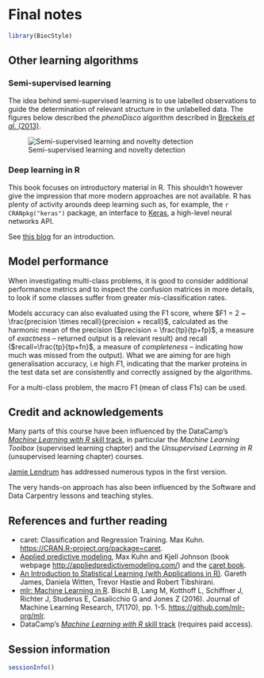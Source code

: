 # Final notes 

```r
library(BiocStyle)
```

## Other learning algorithms

### Semi-supervised learning {-}

The idea behind semi-supervised learning is to use labelled
observations to guide the determination of relevant structure in the
unlabelled data. The figures below described the *phenoDisco*
algorithm described
in
[Breckels *et al.* (2013)](https://www.ncbi.nlm.nih.gov/pubmed/23523639).

![Semi-supervised learning and novelty detection](./figure/phenodisco.png)

### Deep learning in R {-}

This book focuses on introductory material in R. This shouldn't
however give the impression that more modern approaches are not
available. R has plenty of activity arounds deep learning such as, for
example, the `r CRANpkg("keras")` package, an interface
to [Keras](https://keras.io), a high-level neural networks API.

See [this blog](https://blog.rstudio.com/2017/09/05/keras-for-r/) for
an introduction.

## Model performance

When investigating multi-class problems, it is good to consider
additional performance metrics and to inspect the confusion matrices
in more details, to look if some classes suffer from greater
mis-classification rates.

Models accuracy can also evaluated using the F1 score, where $F1 = 2 ~
\frac{precision \times recall}{precision + recall}$, calculated as the
harmonic mean of the precision ($precision = \frac{tp}{tp+fp}$, a
measure of *exactness* -- returned output is a relevant result) and
recall ($recall=\frac{tp}{tp+fn}$, a measure of *completeness* --
indicating how much was missed from the output). What we are aiming
for are high generalisation accuracy, i.e high $F1$, indicating that
the marker proteins in the test data set are consistently and
correctly assigned by the algorithms.

For a multi-class problem, the macro F1 (mean of class F1s) can be
used.

## Credit and acknowledgements

Many parts of this course have been influenced by the
DataCamp's
[*Machine Learning with R* skill track](https://www.datacamp.com/tracks/machine-learning),
in particular the *Machine Learning Toolbox* (supervised learning
chapter) and the *Unsupervised Learning in R* (unsupervised learning
chapter) courses.

[Jamie Lendrum](https://github.com/jl5000) has addressed numerous
typos in the first version.

The very hands-on approach has also been influenced by the Software
and Data Carpentry lessons and teaching styles.

## References and further reading

- caret: Classification and Regression Training. Max Kuhn.
  [https://CRAN.R-project.org/package=caret](https://CRAN.R-project.org/package=caret).
- [Applied predictive modeling](https://www.springer.com/us/book/9781461468486),
  Max Kuhn and Kjell Johnson (book webpage
  [http://appliedpredictivemodeling.com/](http://appliedpredictivemodeling.com/))
  and the [caret book](https://topepo.github.io/caret/index.html).
- [An Introduction to Statistical Learning (with Applications in
  R)](http://www-bcf.usc.edu/~gareth/ISL/). Gareth James, Daniela
  Witten, Trevor Hastie and Robert Tibshirani.
- [mlr: Machine Learning in R](http://jmlr.org/papers/v17/15-066.html). Bischl
  B, Lang M, Kotthoff L, Schiffner J, Richter J, Studerus E,
  Casalicchio G and Jones Z (2016). Journal of Machine Learning
  Research, *17*(170),
  pp. 1-5. [https://github.com/mlr-org/mlr](https://github.com/mlr-org/mlr).
- DataCamp's
  [*Machine Learning with R* skill track](https://www.datacamp.com/tracks/machine-learning) (requires
  paid access).

## Session information

```r
sessionInfo()
```
